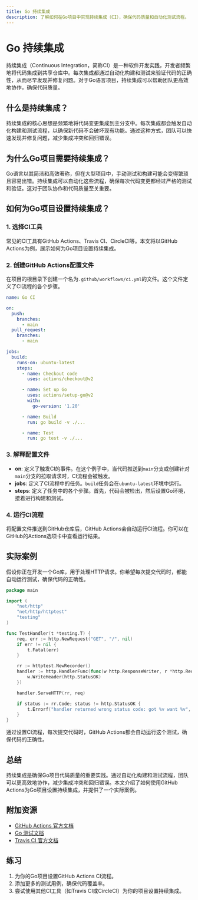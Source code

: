 ```yaml
---
title: Go 持续集成
description: 了解如何在Go项目中实现持续集成（CI），确保代码质量和自动化测试流程。
---
```


# Go 持续集成

持续集成（Continuous Integration，简称CI）是一种软件开发实践，开发者频繁地将代码集成到共享仓库中。每次集成都通过自动化构建和测试来验证代码的正确性，从而尽早发现并修复问题。对于Go语言项目，持续集成可以帮助团队更高效地协作，确保代码质量。

## 什么是持续集成？

持续集成的核心思想是频繁地将代码变更集成到主分支中。每次集成都会触发自动化构建和测试流程，以确保新代码不会破坏现有功能。通过这种方式，团队可以快速发现并修复问题，减少集成冲突和回归错误。

## 为什么Go项目需要持续集成？

Go语言以其简洁和高效著称，但在大型项目中，手动测试和构建可能会变得繁琐且容易出错。持续集成可以自动化这些流程，确保每次代码变更都经过严格的测试和验证。这对于团队协作和代码质量至关重要。

## 如何为Go项目设置持续集成？

### 1. 选择CI工具

常见的CI工具有GitHub Actions、Travis CI、CircleCI等。本文将以GitHub Actions为例，展示如何为Go项目设置持续集成。

### 2. 创建GitHub Actions配置文件

在项目的根目录下创建一个名为`.github/workflows/ci.yml`的文件。这个文件定义了CI流程的各个步骤。

```yaml
name: Go CI

on:
  push:
    branches:
      - main
  pull_request:
    branches:
      - main

jobs:
  build:
    runs-on: ubuntu-latest
    steps:
      - name: Checkout code
        uses: actions/checkout@v2

      - name: Set up Go
        uses: actions/setup-go@v2
        with:
          go-version: '1.20'

      - name: Build
        run: go build -v ./...

      - name: Test
        run: go test -v ./...
```

### 3. 解释配置文件

- **on**: 定义了触发CI的事件。在这个例子中，当代码推送到`main`分支或创建针对`main`分支的拉取请求时，CI流程会被触发。
- **jobs**: 定义了CI流程中的任务。`build`任务会在`ubuntu-latest`环境中运行。
- **steps**: 定义了任务中的各个步骤。首先，代码会被检出，然后设置Go环境，接着进行构建和测试。

### 4. 运行CI流程

将配置文件推送到GitHub仓库后，GitHub Actions会自动运行CI流程。你可以在GitHub的Actions选项卡中查看运行结果。

## 实际案例

假设你正在开发一个Go库，用于处理HTTP请求。你希望每次提交代码时，都能自动运行测试，确保代码的正确性。

```go
package main

import (
    "net/http"
    "net/http/httptest"
    "testing"
)

func TestHandler(t *testing.T) {
    req, err := http.NewRequest("GET", "/", nil)
    if err != nil {
        t.Fatal(err)
    }

    rr := httptest.NewRecorder()
    handler := http.HandlerFunc(func(w http.ResponseWriter, r *http.Request) {
        w.WriteHeader(http.StatusOK)
    })

    handler.ServeHTTP(rr, req)

    if status := rr.Code; status != http.StatusOK {
        t.Errorf("handler returned wrong status code: got %v want %v", status, http.StatusOK)
    }
}
```

通过设置CI流程，每次提交代码时，GitHub Actions都会自动运行这个测试，确保代码的正确性。

## 总结

持续集成是确保Go项目代码质量的重要实践。通过自动化构建和测试流程，团队可以更高效地协作，减少集成冲突和回归错误。本文介绍了如何使用GitHub Actions为Go项目设置持续集成，并提供了一个实际案例。

## 附加资源

- [GitHub Actions 官方文档](https://docs.github.com/en/actions)
- [Go 测试文档](https://golang.org/pkg/testing/)
- [Travis CI 官方文档](https://docs.travis-ci.com/)

## 练习

1. 为你的Go项目设置GitHub Actions CI流程。
2. 添加更多的测试用例，确保代码覆盖率。
3. 尝试使用其他CI工具（如Travis CI或CircleCI）为你的项目设置持续集成。